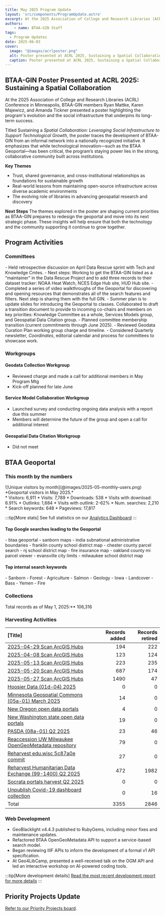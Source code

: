 ```yaml
---
title: May 2025 Program Update
layout: 'src/components/ProgramUpdate.astro'
excerpt: At the 2025 Association of College and Research Libraries (ACRL) Conference in Minneapolis, BTAA-GIN members Ryan Mattke, Karen Majewicz, and Amanda Tickner presented a poster highlighting the program’s evolution and the social infrastructure that underpins its long-term success.
authors:
    - name: BTAA-GIN Staff
tags:
  - Program Updates
date: 2025-06-03
cover:
  image: "@images/acrlposter.png"
  alt: Poster presented at ACRL 2025, Sustaining a Spatial Collaboration by Mattke, Majewicz, and Tickner
  caption: Poster presented at ACRL 2025, Sustaining a Spatial Collaboration by Mattke, Majewicz, and Tickner
---
```


<div class="monthly-highlight">

## BTAA-GIN Poster Presented at ACRL 2025: Sustaining a Spatial Collaboration

At the 2025 Association of College and Research Libraries (ACRL) Conference in Minneapolis, BTAA-GIN members Ryan Mattke, Karen Majewicz, and Amanda Tickner presented a poster highlighting the program's evolution and the social infrastructure that underpins its long-term success.

Titled Sustaining a *Spatial Collaboration: Leveraging Social Infrastructure to Support Technological Growth*, the poster traces the development of BTAA-GIN from an informal network into a nationally recognized initiative. It emphasizes that while technological innovation—such as the BTAA Geoportal—has been critical, the program’s staying power lies in the strong, collaborative community built across institutions.

**Key Themes**

- Trust, shared governance, and cross-institutional relationships as foundations for sustainable growth
- Real-world lessons from maintaining open-source infrastructure across diverse academic environments
- The evolving role of libraries in advancing geospatial research and discovery

**Next Steps**
The themes explored in the poster are shaping current priorities as BTAA-GIN prepares to redesign the geoportal and move into its next strategic phase. These insights will help ensure that both the technology and the community supporting it continue to grow together.

</div>

## Program Activities

### Committees

<CardGrid>
  <Card title="TECHnology">
    - Held retrospective discussion on April Data Rescue sprint with Tech and Knowledge Cmtes.
    - Next steps: Working to get the BTAA-GIN listed as a “maintainer” in the Data Rescue Project and to add three records to their dataset tracker: NOAA Heat Watch, NCES Edge Hub site, HUD Hub site.
  </Card>

  <Card title="Community Engagement">
    - Completed a series of video walkthroughs of the Geoportal for discovering and opening resources that demonstrates all of the search features and filters. Next step is sharing them with the full GIN.
    - Summer plan is to update slides for introducing the Geoportal to classes.
  </Card>

  <Card title="Knowledge">
    Collaborated to draft a transition document to provide to incoming co-chairs and members on key priorities: Knowledge Committee as a whole, Services Models group, and Geospatial Data Citation group.
  </Card>

  <Card title="Coordination">
    - Planned committee membership transition (current commitments through June 2025).
    - Reviewed Geodata Curation Plan working group charge and timeline.
    - Considered Quarterly newsletter, <em>Coordinates</em>, editorial calendar and process for committees to showcase work.
  </Card>
</CardGrid>

### Workgroups

<Card>

#### Geodata Collection Workgroup

* Reviewed charge and made a call for additional members in May Program Mtg
* Kick-off planned for late June

#### Service Model Collaboration Workgroup

* Launched survey and conducting ongoing data analysis with a report due this summer
* Members will determine the future of the group and open a call for additional interest

#### Geospatial Data Citation Workgroup

* Did not meet

</Card>


## BTAA Geoportal 

### This month by the numbers

<TwoThirdsLayout>
  <div slot="left">
  ![Unique visitors by month](@images/2025-05-monthly-users.png)
  *Geoportal visitors in May 2025.*
  </div>
  <div slot="right">
  <div class="compact-list">
  * Visitors: 6,911
  * Visits: 7,789
  * Downloads: 538
  * Visits with download: 6.91%
  * Outlinks: 1,684
  * Visits with outlink: 2-62%
  * Num. searches: 2,210
  * Search keywords: 648
  * Pageviews: 17,817
  </div>
  </div>
</TwoThirdsLayout>


:::tip[More stats]
See full statistics on our [Analytics Dashboard](https://tableau.umn.edu/t/UL/views/BTAAGeoportalusageMatomo/Monthlycharts?%3Aembed=y&%3AisGuestRedirectFromVizportal=y)
:::

#### Top Google searches leading to the Geoportal
<ChipList class="not-content">
	- btaa geoportal	
	- sanborn maps
	- india subnational administrative boundaries
	- franklin county school district map
	- chester county parcel search
	- nj school district map
	- fire insurance map
	- oakland county mi parcel viewer
	- evansville city limits
	- milwaukee school district map
</ChipList>

#### Top internal search keywords
<ChipList class="not-content">
	- Sanborn
	- Forest
	- Agriculture
	- Salmon
	- Geology
	- Iowa
	- Landcover
	- Bass
	- Yemen
	- Fire
</ChipList>


### Collections

<p class="records-total">Total records as of May 1, 2025:** 106,316</p>

### Harvesting Activities

| [Title] | Records added | Records retired |
| :---- | -----: | -----: |
| [2025-04-29 Scan ArcGIS Hubs](https://github.com/geobtaa/metadata/issues/855) | 194 | 222 |
| [2025-04-08 Scan ArcGIS Hubs](https://github.com/geobtaa/metadata/issues/860) | 123 | 124 |
| [2025-05-13 Scan ArcGIS Hubs](https://github.com/geobtaa/metadata/issues/862) | 223 | 235 |
| [2025-05-20 Scan ArcGIS Hubs](https://github.com/geobtaa/metadata/issues/872) | 687 | 174 |
| [2025-05-27 Scan ArcGIS Hubs](https://github.com/geobtaa/metadata/issues/880) | 1490 | 47 |
| [Hoosier Data (01d-04) 2025](https://github.com/geobtaa/metadata/issues/539) | 0 | 0 |
| [Minnesota Geospatial Commons (05a-01) March 2025](https://github.com/geobtaa/metadata/issues/830) | 14 | 0 |
| [New Oregon open data portals](https://github.com/geobtaa/metadata/issues/861) | 4 | 0 |
| [New Washington state open data portals](https://github.com/geobtaa/metadata/issues/863) | 19 | 0 |
| [PASDA (08a-01) Q2 2025](https://github.com/geobtaa/metadata/issues/826) | 23 | 46 |
| [Reaccession UW Milwaukee OpenGeoMetadata repository](https://github.com/geobtaa/metadata/issues/876) | 79 | 0 |
| [Reharvest edu.wisc 5c87a0e commit](https://github.com/geobtaa/metadata/issues/865) | 27 | 0 |
| [Reharvest Humanitarian Data Exchange (99-1400) Q2 2025](https://github.com/geobtaa/metadata/issues/845) | 472 | 1982 |
| [Socrata portals harvest Q2 2025](https://github.com/geobtaa/metadata/issues/842) | 0 | 0 |
| [Unpublish Covid-19 dashboard collection](https://github.com/geobtaa/metadata/issues/873) | 0 | 16 |
| Total | 3355 | 2846 |


### Web Development

* GeoBlacklight v4.4.3 published to RubyGems, including minor fixes and maintenance updates.
* Refactored BTAA OpenGeoMetadata API to support a service-based search model.
* Began reviewing IIIF APIs to inform the development of a formal v1 API specification.
* At Geo4LibCamp, presented a well-received talk on the OGM API and led an interactive workshop on AI-powered coding tools.


:::tip[More development details]
[Read the most recent development report for more details](https://docs.google.com/document/d/19sSRPXlRzI-dF-fMAbF44S1NBFgVYX23F-gS6-Ikuqc/edit?usp=sharing)
:::

## Priority Projects Update

[Refer to our Priority Projects board](https://github.com/orgs/geobtaa/projects/22/views/6).



